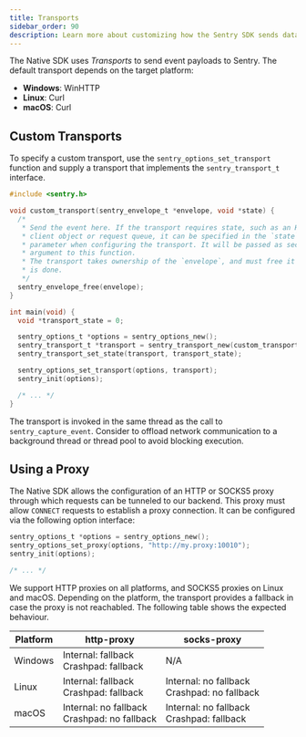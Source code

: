 ```yaml
---
title: Transports
sidebar_order: 90
description: Learn more about customizing how the Sentry SDK sends data to Sentry.
---
```


The Native SDK uses _Transports_ to send event payloads to Sentry. The default
transport depends on the target platform:

- **Windows**: WinHTTP
- **Linux**: Curl
- **macOS**: Curl

## Custom Transports

To specify a custom transport, use the `sentry_options_set_transport` function
and supply a transport that implements the `sentry_transport_t` interface.

```c
#include <sentry.h>

void custom_transport(sentry_envelope_t *envelope, void *state) {
  /*
   * Send the event here. If the transport requires state, such as an HTTP
   * client object or request queue, it can be specified in the `state`
   * parameter when configuring the transport. It will be passed as second
   * argument to this function.
   * The transport takes ownership of the `envelope`, and must free it once it
   * is done.
   */
  sentry_envelope_free(envelope);
}

int main(void) {
  void *transport_state = 0;

  sentry_options_t *options = sentry_options_new();
  sentry_transport_t *transport = sentry_transport_new(custom_transport);
  sentry_transport_set_state(transport, transport_state);

  sentry_options_set_transport(options, transport);
  sentry_init(options);

  /* ... */
}
```

The transport is invoked in the same thread as the call to
`sentry_capture_event`. Consider to offload network communication to a
background thread or thread pool to avoid blocking execution.

## Using a Proxy

The Native SDK allows the configuration of an HTTP or SOCKS5 proxy through which requests can be tunneled to our backend. This proxy must allow `CONNECT` requests to establish a proxy connection. It can be configured via the following option interface:

```c
sentry_options_t *options = sentry_options_new();
sentry_options_set_proxy(options, "http://my.proxy:10010");
sentry_init(options);

/* ... */
```


We support HTTP proxies on all platforms, and SOCKS5 proxies on Linux and macOS. Depending on the platform, the transport provides a fallback in case the proxy is not reachabled. The following table shows the expected behaviour.

| Platform | http-proxy                                          | socks-proxy                                          |
|----------|-----------------------------------------------------|------------------------------------------------------|
| Windows  | Internal: fallback <br /> Crashpad: fallback        | N/A                                                  |
| Linux    | Internal: fallback <br />  Crashpad: fallback       | Internal: no fallback <br />  Crashpad: no fallback  |
| macOS    | Internal: no fallback <br />  Crashpad: no fallback | Internal: no fallback <br />  Crashpad: fallback     |
